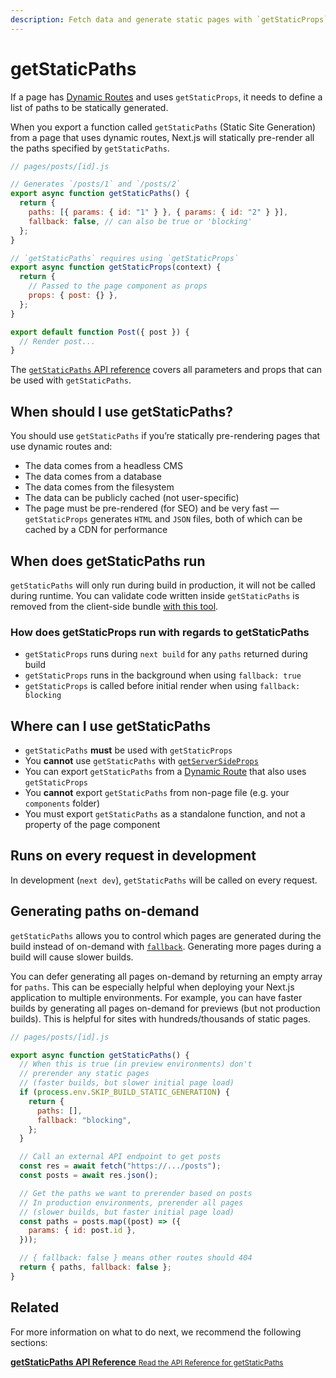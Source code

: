 ```yaml
---
description: Fetch data and generate static pages with `getStaticProps`. Learn more about this API for data fetching in Next.js.
---
```


# getStaticPaths

If a page has [Dynamic Routes](/docs/routing/dynamic-routes.md) and uses `getStaticProps`, it needs to define a list of paths to be statically generated.

When you export a function called `getStaticPaths` (Static Site Generation) from a page that uses dynamic routes, Next.js will statically pre-render all the paths specified by `getStaticPaths`.

```jsx
// pages/posts/[id].js

// Generates `/posts/1` and `/posts/2`
export async function getStaticPaths() {
  return {
    paths: [{ params: { id: "1" } }, { params: { id: "2" } }],
    fallback: false, // can also be true or 'blocking'
  };
}

// `getStaticPaths` requires using `getStaticProps`
export async function getStaticProps(context) {
  return {
    // Passed to the page component as props
    props: { post: {} },
  };
}

export default function Post({ post }) {
  // Render post...
}
```

The [`getStaticPaths` API reference](/docs/api-reference/data-fetching/get-static-paths.md) covers all parameters and props that can be used with `getStaticPaths`.

## When should I use getStaticPaths?

You should use `getStaticPaths` if you’re statically pre-rendering pages that use dynamic routes and:

- The data comes from a headless CMS
- The data comes from a database
- The data comes from the filesystem
- The data can be publicly cached (not user-specific)
- The page must be pre-rendered (for SEO) and be very fast — `getStaticProps` generates `HTML` and `JSON` files, both of which can be cached by a CDN for performance

## When does getStaticPaths run

`getStaticPaths` will only run during build in production, it will not be called during runtime. You can validate code written inside `getStaticPaths` is removed from the client-side bundle [with this tool](https://next-code-elimination.vercel.app/).

### How does getStaticProps run with regards to getStaticPaths

- `getStaticProps` runs during `next build` for any `paths` returned during build
- `getStaticProps` runs in the background when using `fallback: true`
- `getStaticProps` is called before initial render when using `fallback: blocking`

## Where can I use getStaticPaths

- `getStaticPaths` **must** be used with `getStaticProps`
- You **cannot** use `getStaticPaths` with [`getServerSideProps`](/docs/basic-features/data-fetching/get-server-side-props.md)
- You can export `getStaticPaths` from a [Dynamic Route](/docs/routing/dynamic-routes.md) that also uses `getStaticProps`
- You **cannot** export `getStaticPaths` from non-page file (e.g. your `components` folder)
- You must export `getStaticPaths` as a standalone function, and not a property of the page component

## Runs on every request in development

In development (`next dev`), `getStaticPaths` will be called on every request.

## Generating paths on-demand

`getStaticPaths` allows you to control which pages are generated during the build instead of on-demand with [`fallback`](/docs/api-reference/data-fetching/get-static-paths.md#fallback-blocking). Generating more pages during a build will cause slower builds.

You can defer generating all pages on-demand by returning an empty array for `paths`. This can be especially helpful when deploying your Next.js application to multiple environments. For example, you can have faster builds by generating all pages on-demand for previews (but not production builds). This is helpful for sites with hundreds/thousands of static pages.

```jsx
// pages/posts/[id].js

export async function getStaticPaths() {
  // When this is true (in preview environments) don't
  // prerender any static pages
  // (faster builds, but slower initial page load)
  if (process.env.SKIP_BUILD_STATIC_GENERATION) {
    return {
      paths: [],
      fallback: "blocking",
    };
  }

  // Call an external API endpoint to get posts
  const res = await fetch("https://.../posts");
  const posts = await res.json();

  // Get the paths we want to prerender based on posts
  // In production environments, prerender all pages
  // (slower builds, but faster initial page load)
  const paths = posts.map((post) => ({
    params: { id: post.id },
  }));

  // { fallback: false } means other routes should 404
  return { paths, fallback: false };
}
```

## Related

For more information on what to do next, we recommend the following sections:

<div className="card">
  <a href="/docs/api-reference/data-fetching/get-static-paths.md">
    <b>getStaticPaths API Reference</b>
    <small>Read the API Reference for getStaticPaths</small>
  </a>
</div>

